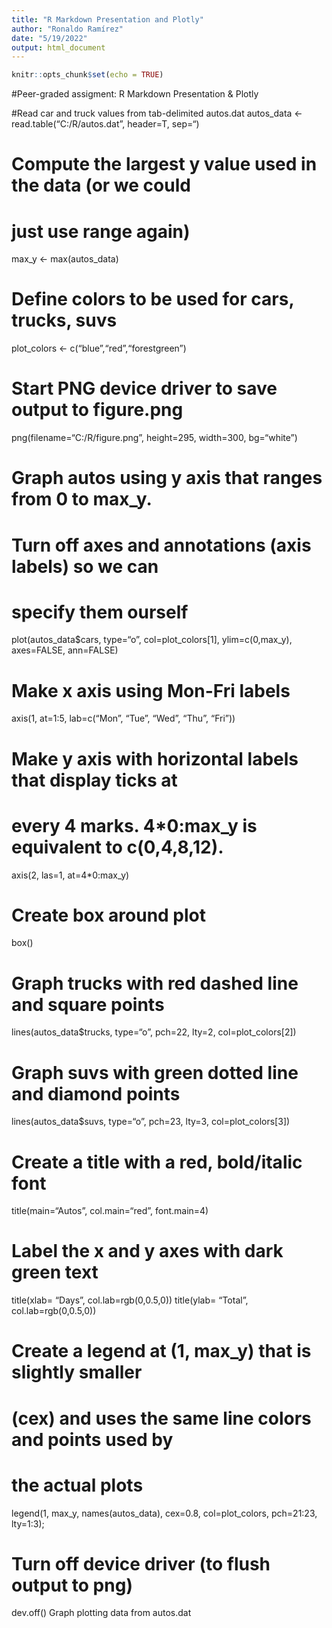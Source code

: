 ---
title: "R Markdown Presentation and Plotly"
author: "Ronaldo Ramírez"
date: "5/19/2022"
output: html_document
---

```{r setup, include=FALSE}
knitr::opts_chunk$set(echo = TRUE)
```

#Peer-graded assigment: R Markdown Presentation & Plotly


#Read car and truck values from tab-delimited autos.dat
autos_data <- read.table("C:/R/autos.dat", header=T, sep="\t") 

# Compute the largest y value used in the data (or we could
# just use range again)
max_y <- max(autos_data)

# Define colors to be used for cars, trucks, suvs
plot_colors <- c("blue","red","forestgreen")

# Start PNG device driver to save output to figure.png
png(filename="C:/R/figure.png", height=295, width=300, 
    bg="white")

# Graph autos using y axis that ranges from 0 to max_y.
# Turn off axes and annotations (axis labels) so we can 
# specify them ourself
plot(autos_data$cars, type="o", col=plot_colors[1], 
     ylim=c(0,max_y), axes=FALSE, ann=FALSE)

# Make x axis using Mon-Fri labels
axis(1, at=1:5, lab=c("Mon", "Tue", "Wed", "Thu", "Fri"))

# Make y axis with horizontal labels that display ticks at 
# every 4 marks. 4*0:max_y is equivalent to c(0,4,8,12).
axis(2, las=1, at=4*0:max_y)

# Create box around plot
box()

# Graph trucks with red dashed line and square points
lines(autos_data$trucks, type="o", pch=22, lty=2, 
      col=plot_colors[2])

# Graph suvs with green dotted line and diamond points
lines(autos_data$suvs, type="o", pch=23, lty=3, 
      col=plot_colors[3])

# Create a title with a red, bold/italic font
title(main="Autos", col.main="red", font.main=4)

# Label the x and y axes with dark green text
title(xlab= "Days", col.lab=rgb(0,0.5,0))
title(ylab= "Total", col.lab=rgb(0,0.5,0))

# Create a legend at (1, max_y) that is slightly smaller 
# (cex) and uses the same line colors and points used by 
# the actual plots
legend(1, max_y, names(autos_data), cex=0.8, col=plot_colors, 
       pch=21:23, lty=1:3);

# Turn off device driver (to flush output to png)
dev.off()
Graph plotting data from autos.dat
